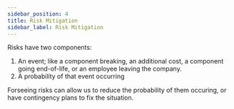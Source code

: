 ```yaml
---
sidebar_position: 4
title: Risk Mitigation
sidebar_label: Risk Mitigation
---
```


Risks have two components:

1. An event; like a component breaking, an additional cost, a component going end-of-life, or an employee leaving the company.
2. A probability of that event occurring

Forseeing risks can allow us to reduce the probability of them occuring, or have contingency plans to fix the situation.
